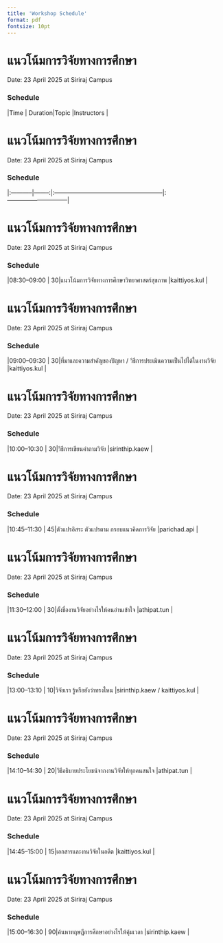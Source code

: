 ```yaml
---
title: 'Workshop Schedule'
format: pdf
fontsize: 10pt
---
```


# แนวโน้มการวิจัยทางการศึกษา

Date: 23 April 2025 at Siriraj Campus

### Schedule

|Time        | Duration|Topic                                                  |Instructors                    |

# แนวโน้มการวิจัยทางการศึกษา

Date: 23 April 2025 at Siriraj Campus

### Schedule

|:-----------|--------:|:------------------------------------------------------|:------------------------------|

# แนวโน้มการวิจัยทางการศึกษา

Date: 23 April 2025 at Siriraj Campus

### Schedule

|08:30–09:00 |       30|แนวโน้มการวิจัยทางการศึกษาวิทยาศาสตร์สุขภาพ                   |kaittiyos.kul                  |

# แนวโน้มการวิจัยทางการศึกษา

Date: 23 April 2025 at Siriraj Campus

### Schedule

|09:00–09:30 |       30|ที่มาและความสำคัญของปัญหา / วิธีการประเมินความเป็นไปได้ในงานวิจัย |kaittiyos.kul                  |

# แนวโน้มการวิจัยทางการศึกษา

Date: 23 April 2025 at Siriraj Campus

### Schedule

|10:00–10:30 |       30|วิธีการเขียนคำถามวิจัย                                      |sirinthip.kaew                 |

# แนวโน้มการวิจัยทางการศึกษา

Date: 23 April 2025 at Siriraj Campus

### Schedule

|10:45–11:30 |       45|ตัวแปรอิสระ ตัวแปรตาม กรอบแนวคิดการวิจัย                     |parichad.api                   |

# แนวโน้มการวิจัยทางการศึกษา

Date: 23 April 2025 at Siriraj Campus

### Schedule

|11:30–12:00 |       30|ตั้งชื่องานวิจัยอย่างไรให้คนอ่านเข้าใจ                           |athipat.tun                    |

# แนวโน้มการวิจัยทางการศึกษา

Date: 23 April 2025 at Siriraj Campus

### Schedule

|13:00–13:10 |       10|วิจัยเรา รู้หรือยังว่าทรงไหน                                  |sirinthip.kaew / kaittiyos.kul |

# แนวโน้มการวิจัยทางการศึกษา

Date: 23 April 2025 at Siriraj Campus

### Schedule

|14:10–14:30 |       20|วิธีอธิบายประโยชน์จากงานวิจัยให้ทุกคนสนใจ                      |athipat.tun                    |

# แนวโน้มการวิจัยทางการศึกษา

Date: 23 April 2025 at Siriraj Campus

### Schedule

|14:45–15:00 |       15|เอกสารและงานวิจัยในอดีต                                   |kaittiyos.kul                  |

# แนวโน้มการวิจัยทางการศึกษา

Date: 23 April 2025 at Siriraj Campus

### Schedule

|15:00–16:30 |       90|ค้นหาทฤษฎีการศึกษาอย่างไรให้คุ้มเวลา                          |sirinthip.kaew                 |

